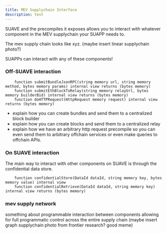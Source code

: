```yaml
---
title: MEV Supplychain Interface
description: test
---
```


SUAVE and the precompiles it exposes allows you to interact with whatever component in the MEV supplychain your SUAPP needs to.

The mev supply chain looks like xyz. (maybe insert linear supplychain photo?)

SUAPPs can interact with any of these components!

### Off-SUAVE interaction

```solidity
    function submitBundleJsonRPC(string memory url, string memory method, bytes memory params) internal view returns (bytes memory)
    function submitEthBlockToRelay(string memory relayUrl, bytes memory builderBid) internal view returns (bytes memory)
    function doHTTPRequest(HttpRequest memory request) internal view returns (bytes memory)
```
- explain how you can create bundles and send them to a centralized block builder
- explain how you can create blocks and send them to a centralized relay
- explain how we have an arbitrary http request precompile so you can even send them to arbitrary offchain services or even make queries to offchain APIs.

### On SUAVE interaction

The main way to interact with other components on SUAVE is through the confidential data store. 

```solidity
    function confidentialStore(DataId dataId, string memory key, bytes memory value) internal view
    function confidentialRetrieve(DataId dataId, string memory key) internal view returns (bytes memory)
```



### mev supply network

something about programmable interaction between components allowing for full programmatic control across the entire supply chain (maybe insert graph supplychain photo from frontier research? good meme)